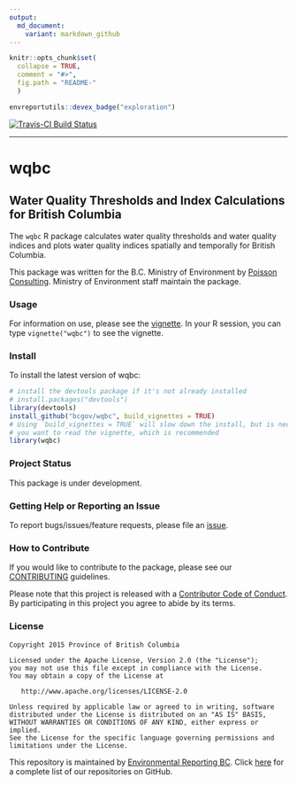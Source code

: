 ```yaml
---
output:
  md_document:
    variant: markdown_github
---
```


<!-- README.md is generated from README.Rmd. Please edit that file -->


```r
knitr::opts_chunk$set(
  collapse = TRUE,
  comment = "#>",
  fig.path = "README-"
  )
```

```r
envreportutils::devex_badge("exploration")
```

[![Travis-CI Build Status](https://travis-ci.org/bcgov/wqbc.svg?branch=master)](https://travis-ci.org/bcgov/wqbc)

---

# wqbc
## Water Quality Thresholds and Index Calculations for British Columbia

The `wqbc` R package calculates water quality thresholds and water quality indices
and plots water quality indices spatially and temporally for
British Columbia.

This package was written for the B.C. Ministry of Environment by [Poisson Consulting](http://www.poissonconsulting.ca/). Ministry of Environment staff maintain the package.

### Usage

For information on use, please see the [vignette](https://htmlpreview.github.com/?https://github.com/bcgov/wqbc/master/inst/doc/wqbc.html). In your R session, you can type `vignette("wqbc")` to see the vignette.

### Install

To install the latest version of wqbc:

```r
# install the devtools package if it's not already installed
# install.packages("devtools")
library(devtools)
install_github("bcgov/wqbc", build_vignettes = TRUE)
# Using `build_vignettes = TRUE` will slow down the install, but is necessary if 
# you want to read the vignette, which is recommended
library(wqbc)
```

### Project Status

This package is under development.

### Getting Help or Reporting an Issue

To report bugs/issues/feature requests, please file an [issue](https://github.com/bcgov/wqbc/issues/).

### How to Contribute

If you would like to contribute to the package, please see our 
[CONTRIBUTING](CONTRIBUTING.md) guidelines.

Please note that this project is released with a [Contributor Code of Conduct](CODE_OF_CONDUCT.md). By participating in this project you agree to abide by its terms.

### License

    Copyright 2015 Province of British Columbia

    Licensed under the Apache License, Version 2.0 (the "License");
    you may not use this file except in compliance with the License.
    You may obtain a copy of the License at 

       http://www.apache.org/licenses/LICENSE-2.0

    Unless required by applicable law or agreed to in writing, software
    distributed under the License is distributed on an "AS IS" BASIS,
    WITHOUT WARRANTIES OR CONDITIONS OF ANY KIND, either express or implied.
    See the License for the specific language governing permissions and
    limitations under the License.
    
This repository is maintained by [Environmental Reporting BC](http://www.env.gov.bc.ca/soe/). Click [here](https://github.com/bcgov/EnvReportBC-RepoList) for a complete list of our repositories on GitHub.    
